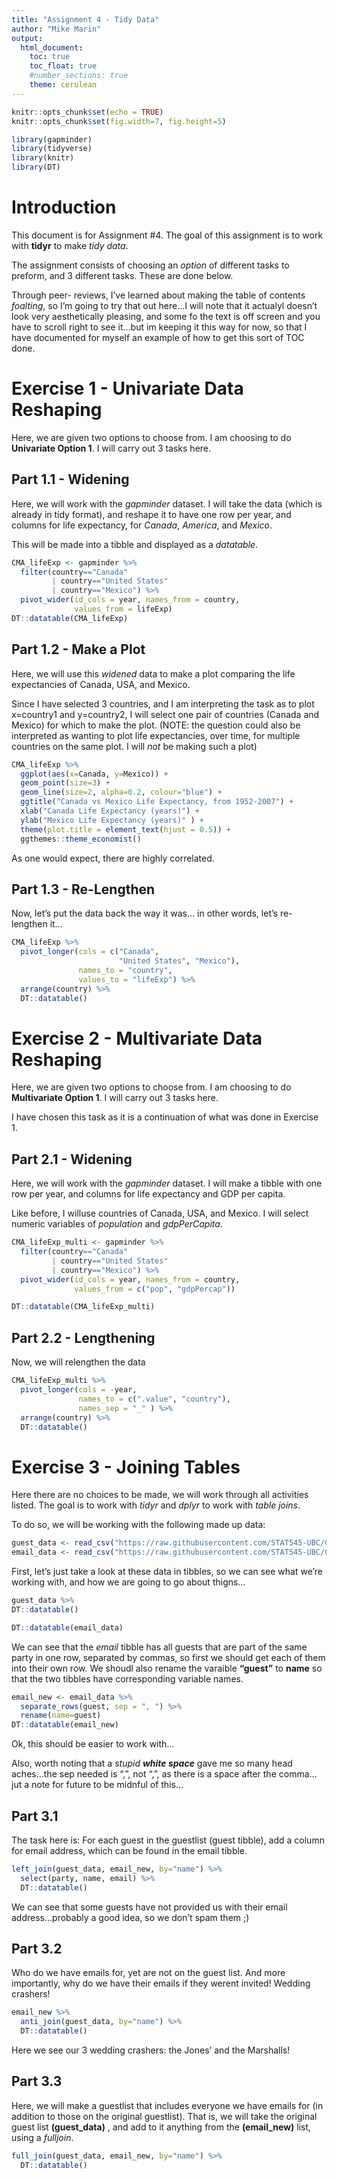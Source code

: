 ```yaml
---
title: "Assignment 4 - Tidy Data"
author: "Mike Marin"
output: 
  html_document:
    toc: true
    toc_float: true
    #number_sections: true
    theme: cerulean
---
```


```r
knitr::opts_chunk$set(echo = TRUE)
knitr::opts_chunk$set(fig.width=7, fig.height=5)
```

```r
library(gapminder)
library(tidyverse)
library(knitr)
library(DT)
```



# Introduction

This document is for Assignment #4.  The goal of this assignment is to work with __tidyr__ to make _tidy data_.  

The assignment consists of choosing an _option_ of different tasks to preform, and 3 different tasks.  These are done below.

Through peer- reviews, I've learned about making the table of contents _foalting_, so I'm going to try that out here...I will note that it actualyl doesn't look very aesthetically pleasing, and some fo the text is off screen and you have to scroll right to see it...but im keeping it this way for now, so that I have documented for myself an example of how to get this sort of TOC done.

# Exercise 1 - Univariate Data Reshaping

Here, we are given two options to choose from.  I am choosing to do __Univariate Option 1__.  I will carry out 3 tasks here.

## Part 1.1 - Widening

Here, we will work with the _gapminder_ dataset.  I will take the data (which is already in tidy format), and reshape it to have one row per year, and columns for life expectancy, for _Canada_, _America_, and _Mexico_.

This will be made into a tibble and displayed as a _datatable_.

```r
CMA_lifeExp <- gapminder %>% 
  filter(country=="Canada" 
         | country=="United States" 
         | country=="Mexico") %>% 
  pivot_wider(id_cols = year, names_from = country, 
              values_from = lifeExp) 
DT::datatable(CMA_lifeExp)
```


## Part 1.2 - Make a Plot

Here, we will use this _widened_ data to make a plot comparing the life expectancies of Canada, USA, and Mexico.

Since I have selected 3 countries, and I am interpreting the task as to plot x=country1 and y=country2, I will select one pair of countries (Canada and Mexico) for which to make the plot. (NOTE: the question could also be interpreted as wanting to plot life expectancies, over time, for multiple countries on the same plot.  I will _not_ be making such a plot)

```r
CMA_lifeExp %>% 
  ggplot(aes(x=Canada, y=Mexico)) +
  geom_point(size=3) +
  geom_line(size=2, alpha=0.2, colour="blue") +
  ggtitle("Canada vs Mexico Life Expectancy, from 1952-2007") +
  xlab("Canada Life Expectancy (years)") +
  ylab("Mexico Life Expectancy (years)" ) +
  theme(plot.title = element_text(hjust = 0.5)) +
  ggthemes::theme_economist()

```

As one would expect, there are highly correlated. 


## Part 1.3 - Re-Lengthen

Now, let's put the data back the way it was... in other words, let's re-lengthen it...

```r
CMA_lifeExp %>% 
  pivot_longer(cols = c("Canada", 
                        "United States", "Mexico"), 
               names_to = "country", 
               values_to = "lifeExp") %>% 
  arrange(country) %>%
  DT::datatable()
```


# Exercise 2 - Multivariate Data Reshaping

Here, we are given two options to choose from.  I am choosing to do __Multivariate Option 1__.  I will carry out 3 tasks here.

I have chosen this task as it is a continuation of what was done in Exercise 1.


## Part 2.1 - Widening

Here, we will work with the _gapminder_ dataset.  I will make a tibble with one row per year, and columns for life expectancy and GDP per capita.

Like before, I willuse countries of Canada, USA, and Mexico.  I will select numeric variables of _population_ and _gdpPerCapita_.


```r
CMA_lifeExp_multi <- gapminder %>% 
  filter(country=="Canada" 
         | country=="United States" 
         | country=="Mexico") %>% 
  pivot_wider(id_cols = year, names_from = country, 
              values_from = c("pop", "gdpPercap"))

DT::datatable(CMA_lifeExp_multi)
```


## Part 2.2 - Lengthening

Now, we will relengthen the data

```r
CMA_lifeExp_multi %>% 
  pivot_longer(cols = -year,
               names_to = c(".value", "country"),
               names_sep = "_" ) %>% 
  arrange(country) %>% 
  DT::datatable()
```



# Exercise 3 - Joining Tables

Here there are no choices to be made, we will work through all activities listed.  The goal is to work with _tidyr_ and _dplyr_ to work with _table joins_.

To do so, we will be working with the following made up data:

```r
guest_data <- read_csv("https://raw.githubusercontent.com/STAT545-UBC/Classroom/master/data/wedding/attend.csv")
email_data <- read_csv("https://raw.githubusercontent.com/STAT545-UBC/Classroom/master/data/wedding/emails.csv")
```

First, let's just take a look at these data in tibbles, so we can see what we're working with, and how we are going to go about thigns...

```r
guest_data %>%
DT::datatable()
```


```r
DT::datatable(email_data)
```


We can see that the _email_ tibble has all guests that are part of the same party in one row, separated by commas, so first we should get each of them into their own row. We shoudl also rename the varaible __"guest"__ to __name__ so that the two tibbles have corresponding variable names. 

```r
email_new <- email_data %>% 
  separate_rows(guest, sep = ", ") %>%
  rename(name=guest)
DT::datatable(email_new)
```

Ok, this should be easier to work with...

Also, worth noting that a _stupid_ __*white space*__ gave me so many head aches...the sep needed is ", ", not ",", as there is a space after the comma...jut a note for future to be midnful of this...


## Part 3.1 

The task here is:  For each guest in the guestlist (guest tibble), add a column for email address, which can be found in the email tibble.


```r
left_join(guest_data, email_new, by="name") %>%
  select(party, name, email) %>%
  DT::datatable()
```


We can see that some guests have not provided us with their email address...probably a good idea, so we don't spam them ;)


## Part 3.2 

Who do we have emails for, yet are not on the guest list.  And more importantly, why do we have their emails if they werent invited!  Wedding crashers!

```r
email_new %>%
  anti_join(guest_data, by="name") %>%
  DT::datatable()
```

Here we see our 3 wedding crashers: the Jones' and the Marshalls!


## Part 3.3

Here, we will make a guestlist that includes everyone we have emails for (in addition to those on the original guestlist).  That is, we will take the original guest list __(guest_data)__ , and add to it anything from the __(email_new)__ list, using a _fulljoin_.

```r
full_join(guest_data, email_new, by="name") %>%
  DT::datatable()
```





